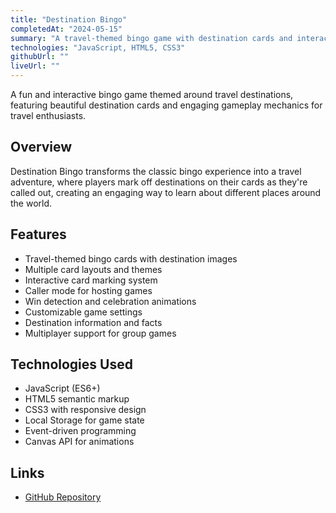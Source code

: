 ```yaml
---
title: "Destination Bingo"
completedAt: "2024-05-15"
summary: "A travel-themed bingo game with destination cards and interactive gameplay"
technologies: "JavaScript, HTML5, CSS3"
githubUrl: ""
liveUrl: ""
---
```


A fun and interactive bingo game themed around travel destinations, featuring beautiful destination cards and engaging gameplay mechanics for travel enthusiasts.

## Overview

Destination Bingo transforms the classic bingo experience into a travel adventure, where players mark off destinations on their cards as they're called out, creating an engaging way to learn about different places around the world.

## Features

- Travel-themed bingo cards with destination images
- Multiple card layouts and themes
- Interactive card marking system
- Caller mode for hosting games
- Win detection and celebration animations
- Customizable game settings
- Destination information and facts
- Multiplayer support for group games

## Technologies Used

- JavaScript (ES6+)
- HTML5 semantic markup
- CSS3 with responsive design
- Local Storage for game state
- Event-driven programming
- Canvas API for animations

## Links

- [GitHub Repository](https://github.com/bbeaudet-dev/destination-bingo)
